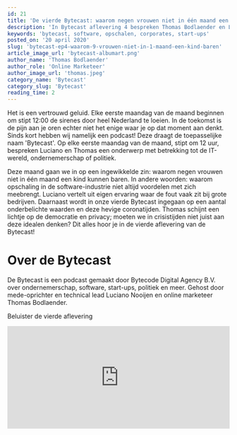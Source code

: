 ```yaml
---
id: 21
title: 'De vierde Bytecast: waarom negen vrouwen niet in één maand een kind kunnen baren'
description: 'In Bytecast aflevering 4 bespreken Thomas Bodlaender en Luciano Nooijen waarom kleine start-ups veel meer bereiken met een klein budget dan de grote corporates. Daarnaast worden onderbelichte corona-gevolgen, privacy en politiek besproken!'
keywords: 'bytecast, software, opschalen, corporates, start-ups'
posted_on: '20 april 2020'
slug: 'bytecast-ep4-waarom-9-vrouwen-niet-in-1-maand-een-kind-baren'
article_image_url: 'bytecast-albumart.png'
author_name: 'Thomas Bodlaender'
author_role: 'Online Marketeer'
author_image_url: 'thomas.jpeg'
category_name: 'Bytecast'
category_slug: 'Bytecast'
reading_time: 2
---
```


Het is een vertrouwd geluid. Elke eerste maandag van de maand beginnen om stipt 12:00 de sirenes door heel Nederland te loeien. In de toekomst is de pijn aan je oren echter niet het enige waar je op dat moment aan denkt. Sinds kort hebben wij namelijk een podcast! Deze draagt de toepasselijke naam 'Bytecast'. Op elke eerste maandag van de maand, stipt om 12 uur, bespreken Luciano en Thomas een onderwerp met betrekking tot de IT-wereld, ondernemerschap of politiek.

Deze maand gaan we in op een ingewikkelde zin: waarom negen vrouwen niet in één maand een kind kunnen baren. In andere woorden: waarom opschaling in de software-industrie niet altijd voordelen met zich meebrengt. Luciano vertelt uit eigen ervaring waar de fout vaak zit bij grote bedrijven. Daarnaast wordt in onze vierde Bytecast ingegaan op een aantal onderbelichte waarden en deze hevige coronatijden. Thomas schijnt een lichtje op de democratie en privacy; moeten we in crisistijden niet juist aan deze idealen denken? Dit alles hoor je in de vierde aflevering van de Bytecast!

# Over de Bytecast
De Bytecast is een podcast gemaakt door Bytecode Digital Agency B.V. over ondernemerschap, software, start-ups, politiek en meer. Gehost door mede-oprichter en technical lead Luciano Nooijen en online marketeer Thomas Bodlaender.

Beluister de vierde aflevering
<iframe src="https://open.spotify.com/embed-podcast/episode/4UaYejNxCwcbE6gVi2kzZ3" width="100%" height="232" frameborder="0" allowtransparency="true" allow="encrypted-media"></iframe>

